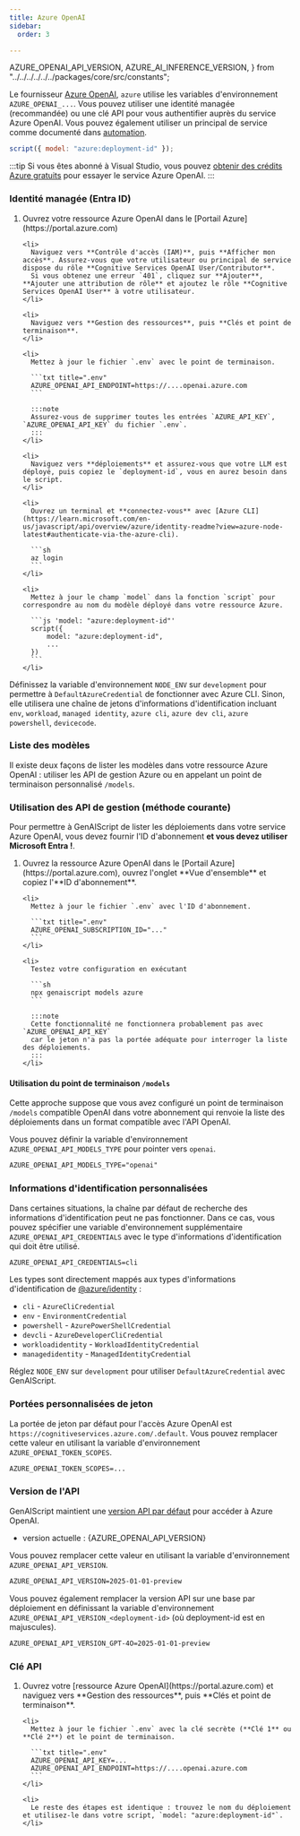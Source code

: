 ```yaml
---
title: Azure OpenAI
sidebar:
  order: 3

---
```



  AZURE_OPENAI_API_VERSION,
  AZURE_AI_INFERENCE_VERSION,
} from "../../../../../../packages/core/src/constants";

Le fournisseur [Azure OpenAI](https://learn.microsoft.com/en-us/azure/ai-services/openai/reference#chat-completions), `azure` utilise les variables d'environnement `AZURE_OPENAI_...`.
Vous pouvez utiliser une identité managée (recommandée) ou une clé API pour vous authentifier auprès du service Azure OpenAI.
Vous pouvez également utiliser un principal de service comme documenté dans [automation](../../getting-started/automating-scripts/).

```js "azure:"
script({ model: "azure:deployment-id" });
```

:::tip
Si vous êtes abonné à Visual Studio, vous pouvez [obtenir des crédits Azure gratuits](https://azure.microsoft.com/en-us/pricing/member-offers/credit-for-visual-studio-subscribers/)
pour essayer le service Azure OpenAI.
:::

### Identité managée (Entra ID)

<Steps>
  <ol>
    <li>
      Ouvrez votre ressource Azure OpenAI dans le [Portail Azure](https://portal.azure.com)
    </li>

    <li>
      Naviguez vers **Contrôle d'accès (IAM)**, puis **Afficher mon accès**. Assurez-vous que votre utilisateur ou principal de service dispose du rôle **Cognitive Services OpenAI User/Contributor**.
      Si vous obtenez une erreur `401`, cliquez sur **Ajouter**, **Ajouter une attribution de rôle** et ajoutez le rôle **Cognitive Services OpenAI User** à votre utilisateur.
    </li>

    <li>
      Naviguez vers **Gestion des ressources**, puis **Clés et point de terminaison**.
    </li>

    <li>
      Mettez à jour le fichier `.env` avec le point de terminaison.

      ```txt title=".env"
      AZURE_OPENAI_API_ENDPOINT=https://....openai.azure.com
      ```

      :::note
      Assurez-vous de supprimer toutes les entrées `AZURE_API_KEY`, `AZURE_OPENAI_API_KEY` du fichier `.env`.
      :::
    </li>

    <li>
      Naviguez vers **déploiements** et assurez-vous que votre LLM est déployé, puis copiez le `deployment-id`, vous en aurez besoin dans le script.
    </li>

    <li>
      Ouvrez un terminal et **connectez-vous** avec [Azure CLI](https://learn.microsoft.com/en-us/javascript/api/overview/azure/identity-readme?view=azure-node-latest#authenticate-via-the-azure-cli).

      ```sh
      az login
      ```
    </li>

    <li>
      Mettez à jour le champ `model` dans la fonction `script` pour correspondre au nom du modèle déployé dans votre ressource Azure.

      ```js 'model: "azure:deployment-id"'
      script({
          model: "azure:deployment-id",
          ...
      })
      ```
    </li>
  </ol>
</Steps>

Définissez la variable d'environnement `NODE_ENV` sur `development` pour permettre à `DefaultAzureCredential` de fonctionner avec Azure CLI.
Sinon, elle utilisera une chaîne de jetons d'informations d'identification incluant `env`, `workload`, `managed identity`, `azure cli`, `azure dev cli`, `azure powershell`, `devicecode`.

### Liste des modèles

Il existe deux façons de lister les modèles dans votre ressource Azure OpenAI : utiliser les API de gestion Azure
ou en appelant un point de terminaison personnalisé `/models`.

### Utilisation des API de gestion (méthode courante)

Pour permettre à GenAIScript de lister les déploiements dans votre service Azure OpenAI,
vous devez fournir l'ID d'abonnement **et vous devez utiliser Microsoft Entra !**.

<Steps>
  <ol>
    <li>
      Ouvrez la ressource Azure OpenAI dans le [Portail Azure](https://portal.azure.com), ouvrez l'onglet **Vue d'ensemble** et copiez l'**ID d'abonnement**.
    </li>

    <li>
      Mettez à jour le fichier `.env` avec l'ID d'abonnement.

      ```txt title=".env"
      AZURE_OPENAI_SUBSCRIPTION_ID="..."
      ```
    </li>

    <li>
      Testez votre configuration en exécutant

      ```sh
      npx genaiscript models azure
      ```

      :::note
      Cette fonctionnalité ne fonctionnera probablement pas avec `AZURE_OPENAI_API_KEY`
      car le jeton n'a pas la portée adéquate pour interroger la liste des déploiements.
      :::
    </li>
  </ol>
</Steps>

#### Utilisation du point de terminaison `/models`

Cette approche suppose que vous avez configuré un point de terminaison `/models` compatible OpenAI dans votre abonnement
qui renvoie la liste des déploiements dans un format compatible avec l'API OpenAI.

Vous pouvez définir la variable d'environnement `AZURE_OPENAI_API_MODELS_TYPE` pour pointer vers `openai`.

```txt title=".env"
AZURE_OPENAI_API_MODELS_TYPE="openai"
```

### Informations d'identification personnalisées

Dans certaines situations, la chaîne par défaut de recherche des informations d'identification peut ne pas fonctionner.
Dans ce cas, vous pouvez spécifier une variable d'environnement supplémentaire `AZURE_OPENAI_API_CREDENTIALS`
avec le type d'informations d'identification qui doit être utilisé.

```txt title=".env"
AZURE_OPENAI_API_CREDENTIALS=cli
```

Les types sont directement mappés aux types d'informations d'identification de [@azure/identity](https://www.npmjs.com/package/@azure/identity) :

* `cli` - `AzureCliCredential`
* `env` - `EnvironmentCredential`
* `powershell` - `AzurePowerShellCredential`
* `devcli` - `AzureDeveloperCliCredential`
* `workloadidentity` - `WorkloadIdentityCredential`
* `managedidentity` - `ManagedIdentityCredential`

Réglez `NODE_ENV` sur `development` pour utiliser `DefaultAzureCredential` avec GenAIScript.

### Portées personnalisées de jeton

La portée de jeton par défaut pour l'accès Azure OpenAI est `https://cognitiveservices.azure.com/.default`.
Vous pouvez remplacer cette valeur en utilisant la variable d'environnement `AZURE_OPENAI_TOKEN_SCOPES`.

```txt title=".env"
AZURE_OPENAI_TOKEN_SCOPES=...
```

### Version de l'API

GenAIScript maintient une [version API par défaut](https://learn.microsoft.com/en-us/azure/ai-services/openai/api-version-deprecation) pour accéder à Azure OpenAI.

* version actuelle : {AZURE_OPENAI_API_VERSION}

Vous pouvez remplacer cette valeur en utilisant la variable d'environnement `AZURE_OPENAI_API_VERSION`.

```txt title=".env"
AZURE_OPENAI_API_VERSION=2025-01-01-preview
```

Vous pouvez également remplacer la version API sur une base par déploiement en définissant la variable d'environnement `AZURE_OPENAI_API_VERSION_<deployment-id>` (où deployment-id est en majuscules).

```txt title=".env"
AZURE_OPENAI_API_VERSION_GPT-4O=2025-01-01-preview
```

### Clé API

<Steps>
  <ol>
    <li>
      Ouvrez votre [ressource Azure OpenAI](https://portal.azure.com) et naviguez vers **Gestion des ressources**, puis **Clés et point de terminaison**.
    </li>

    <li>
      Mettez à jour le fichier `.env` avec la clé secrète (**Clé 1** ou **Clé 2**) et le point de terminaison.

      ```txt title=".env"
      AZURE_OPENAI_API_KEY=...
      AZURE_OPENAI_API_ENDPOINT=https://....openai.azure.com
      ```
    </li>

    <li>
      Le reste des étapes est identique : trouvez le nom du déploiement et utilisez-le dans votre script, `model: "azure:deployment-id"`.
    </li>
  </ol>
</Steps>

<LLMProviderFeatures provider="azure" />
